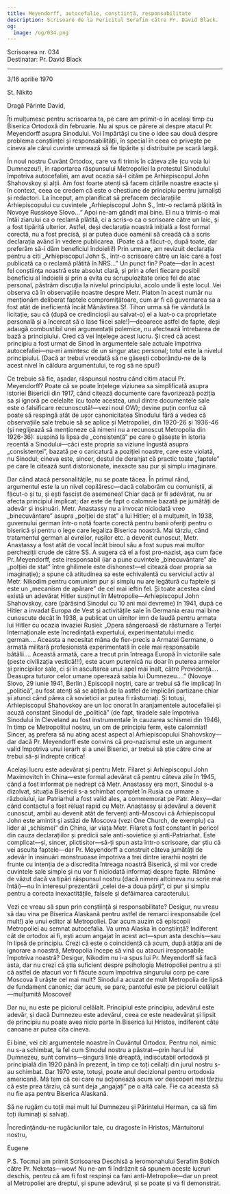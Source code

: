 ```yaml
---
title: Meyendorff, autocefalie, conștiință, responsabilitate
description: Scrisoare de la Fericitul Serafim către Pr. David Black.
og:
  image: /og/034.png
---
```


<div style={{textAlign:'right', fontFamily:'monospace'}}>Scrisoarea nr. 034</div>
<div style={{textAlign:'left', fontFamily:'monospace'}}>Destinatar: Pr. David Black</div>

---

3/16 aprilie 1970

St. Nikito

Dragă Părinte David,

Îți mulțumesc pentru scrisoarea ta, pe care am primit-o în același timp cu Biserica Ortodoxă din februarie. Nu ai spus ce părere ai despre atacul Pr. Meyendorff asupra Sinodului. Voi împărtăși cu tine o idee sau două despre problema conștiinței și responsabilității, în special în ceea ce privește pe cineva ale cărui cuvinte urmează să fie tipărite și distribuite pe scară largă.

În noul nostru Cuvânt Ortodox, care va fi trimis în câteva zile (cu voia lui Dumnezeu!), în raportarea răspunsului Metropoliei la protestul Sinodului împotriva autocefaliei, am avut ocazia să-l cităm pe Arhiepiscopul John Shahovskoy și alții. Am fost foarte atenți să facem citările noastre exacte și în context, ceea ce credem că este o chestiune de principiu pentru jurnaliști și redactori. La început, am planificat să prefacem declarațiile Arhiepiscopului cu cuvintele „Arhiepiscopul John S., într-o reclamă plătită în Novoye Russkoye Slovo…“ Apoi ne-am gândit mai bine. El nu a trimis-o mai întâi ziarului ca o reclamă plătită, ci a scris-o ca o scrisoare către un laic, și a fost tipărită ulterior. Astfel, deși declarația noastră inițială a fost formal corectă, nu a fost precisă, și ar putea duce oamenii să creadă că a scris declarația având în vedere publicarea. (Poate că a făcut-o, după toate, dar preferăm să-i dăm beneficiul îndoielii!) Prin urmare, am revizuit declarația pentru a citi „Arhiepiscopul John S., într-o scrisoare către un laic care a fost publicată ca o reclamă plătită în NRS…” Un punct fin? Poate—dar în acest fel conștiința noastră este absolut clară, și prin a oferi fiecare posibil beneficiu al îndoielii și prin a evita cu scrupulozitate orice fel de atac personal, păstrăm discuția la nivelul principiului, acolo unde îi este locul. Vei observa că în observațiile noastre despre Metr. Platon în acest număr nu menționăm deliberat faptele compromițătoare, cum ar fi că guvernarea sa a fost atât de ineficientă încât Mănăstirea Sf. Tihon urma să fie vândută la licitație, sau că (după ce credincioșii au salvat-o) el a luat-o ca proprietate personală și a încercat să o lase fiicei sale!)—deoarece astfel de fapte, deși adaugă combustibil unei argumentații polemice, nu afectează întrebarea de bază a principiului. Cred că vei înțelege acest lucru. Și cred că acest principiu a fost urmat de Sinod în argumentele sale actuale împotriva autocefaliei—nu-mi amintesc de un singur atac personal; totul este la nivelul principiului. (Dacă ar trebui vreodată să ne găsești coborându-ne de la acest nivel în căldura argumentului, te rog să ne spui!)

Ce trebuie să fie, așadar, răspunsul nostru când citim atacul Pr. Meyendorff? Poate că se poate înțelege viziunea sa simplificată asupra istoriei Bisericii din 1917, când citează documente care favorizează poziția sa și ignoră pe celelalte (cu toate acestea, unul dintre documentele sale este o falsificare recunoscută!—vezi noul OW); devine puțin confuz că poate să respingă atât de ușor canonicitatea Sinodului fără a vedea că observațiile sale trebuie să se aplice și Metropoliei, din 1920-26 și 1936-46 (și neglijează să menționeze că nimeni nu a recunoscut Metropolia din 1926-36): suspină la lipsa de „consistență” pe care o găsește în istoria recentă a Sinodului—căci este propria sa viziune îngustă asupra „consistenței”, bazată pe o caricatură a poziției noastre, care este violată, nu Sinodul; cineva este, sincer, destul de deranjat că practic toate „faptele” pe care le citează sunt distorsionate, inexacte sau pur și simplu imaginare.

Dar când atacă personalitățile, nu se poate tăcea. În primul rând, argumentul este la un nivel copilăresc—dacă colaborăm cu comuniștii, ai făcut-o și tu, și ești fascist de asemenea! Chiar dacă ar fi adevărat, nu ar afecta principiul implicat; dar este de fapt o calomnie bazată pe jumătăți de adevăr și insinuări. Metr. Anastassy nu a invocat niciodată vreo „binecuvântare” asupra „polției de stat” a lui Hitler; el a mulțumit, în 1938, guvernului german într-o notă foarte corectă pentru banii oferiți pentru o biserică și pentru o lege care legaliza Biserica noastră. Mai târziu, când tratamentul german al evreilor, rușilor etc. a devenit cunoscut, Metr. Anastassy a fost atât de vocal încât biroul său a fost supus mai multor percheziții crude de către SS. A sugera că el a fost pro-nazist, așa cum face Pr. Meyendorff, este iresponsabil (iar a pune cuvintele „binecuvântare” ale „polției de stat” între ghilimele este dishonest—el citează doar propria sa imaginație); a spune că atitudinea sa este echivalentă cu serviciul activ al Metr. Nikodim pentru comunism pur și simplu nu are legătură cu faptele și este un „mecanism de apărare” de cel mai ieftin fel. Și toate acestea când există un adevărat Hitler susținut în Metropolie—Arhiepiscopul John Shahovskoy, care (părăsind Sinodul cu 10 ani mai devreme) în 1941, după ce Hitler a invadat Europa de Vest și activitățile sale în Germania erau mai bine cunoscute decât în 1938, a publicat un uimitor imn de laudă pentru armata lui Hitler cu ocazia invaziei Rusiei: „Opera sângeroasă de răsturnare a Terței Internaționale este încredințată expertului, experimentatului medic german…. Aceasta a necesitat mâna de fier-precis a Armatei Germane, o armată militară profesionistă experimentată în cele mai responsabile bătălii…. Această armată, care a trecut prin întreaga Europă în victoriile sale (peste civilizația vestică!!!), este acum puternică nu doar în puterea armelor și principiilor sale, ci și în ascultarea unui apel mai înalt, către Providență…. Deasupra tuturor celor umane operează sabia lui Dumnezeu….” (Novoye Slovo, 29 iunie 1941, Berlin.) Episcopii noștri, care ar trebui să fie implicați în „politică”, au fost atenți să se abțină de la astfel de implicări partizane chiar și atunci când părea că sovieticii ar putea fi răsturnați. Și totuși, Arhiepiscopul Shahovskoy are un loc onorat în aranjamentele autocefaliei și acuză constant Sinodul de „politică” (de fapt, tiradele sale împotriva Sinodului în Cleveland au fost instrumentale în cauzarea schismei din 1946), în timp ce Metropolitul nostru, un om de principiu ferm, este calomniat! Sincer, aș prefera să nu ating acest aspect al Arhiepiscopului Shahovskoy—dar dacă Pr. Meyendorff este convins că pro-nazismul este un argument valid împotriva unui ierarh și a unei Biserici, ar trebui să știe către cine ar trebui să-și îndrepte critica!

Același lucru este adevărat și pentru Metr. Filaret și Arhiepiscopul John Maximovitch în China—este formal adevărat că pentru câteva zile în 1945, când a fost informat pe nedrept că Metr. Anastassy era mort, Sinodul s-a dizolvat, situația Bisericii s-a schimbat complet în Rusia ca urmare a războiului, iar Patriarhul a fost valid ales, a commemorat pe Patr. Alexy—dar când contactul a fost reluat rapid cu Metr. Anastassy și adevărul a devenit cunoscut, ambii au devenit atât de fervenți anti-Moscovi că Arhiepiscopul John este amintit și astăzi de Moscova (vezi One Church, de exemplu) ca lider al „schismei” din China, iar viața Metr. Filaret a fost constant în pericol din cauza declarațiilor și predicii sale anti-sovietice și anti-Patriarhat. Este complicat—și, sincer, plictisitor—să-ți spun asta într-o scrisoare, dar știu că vei asculta faptele—dar Pr. Meyendorff a construit câteva jumătăți de adevăr în insinuări monstruoase împotriva a trei dintre ierarhii noștri de frunte cu intenția de a discredita întreaga noastră Biserică, și mii vor crede cuvintele sale simple și nu vor fi niciodată informați despre fapte. Rămâne de văzut dacă va tipări răspunsul nostru (dacă nimeni altcineva nu scrie mai întâi)—nu în interesul prezentării „celei de-a doua părți”, ci pur și simplu pentru a corecta inexactitățile, falsele și defăimarea caracterului.

Vezi ce vreau să spun prin conștiință și responsabilitate? Desigur, nu vreau să dau vina pe Biserica Alaskană pentru astfel de remarci iresponsabile (cel mult!) ale unui editor al Metropoliei. Dar acum auzim că episcopii Metropoliei au semnat autocefalia. Va urma Alaska în conștiință? Indiferent cât de ortodox ai fi, ești acum angajat în acest act—spun asta deschis—sau în lipsă de principiu. Crezi că este o coincidență că acum, după atâția ani de ignorare a noastră, Metropolia începe să vină cu atacuri iresponsabile împotriva noastră? Desigur, Nikodim nu i-a spus lui Pr. Meyendorff să facă asta, dar nu crezi că știa suficient despre psihologia Metropoliei pentru a ști că astfel de atacuri vor fi făcute acum împotriva singurului corp pe care Moscova îl urăște cel mai mult? Sinodul a acuzat de mult Metropolia de lipsă de fundament canonic; dar acum, se pare, pantoful este pe piciorul celălalt—mulțumită Moscovei!

Dar nu, nu este pe piciorul celălalt. Principiul este principiu, adevărul este adevăr, și dacă Dumnezeu este adevărul, ceea ce este neadevărat și lipsit de principiu nu poate avea nicio parte în Biserica lui Hristos, indiferent câte canoane ar putea cita cineva.

Ei bine, vei citi argumentele noastre în Cuvântul Ortodox. Pentru noi, nimic nu s-a schimbat, la fel cum Sinodul nostru a păstrat—prin harul lui Dumnezeu, sunt convins—singura linie dreaptă, indiscutabil ortodoxă și principială din 1920 până în prezent, în timp ce toți ceilalți din jurul nostru s-au schimbat. Dar 1970 este, totuși, poate anul decizional pentru ortodoxia americană. Mă tem că cei care nu acționează acum vor descoperi mai târziu că este prea târziu, că sunt deja „angajați” pe o altă cale. Fie ca aceasta să nu fie așa pentru Biserica Alaskană.

Să ne rugăm cu toții mai mult lui Dumnezeu și Părintelui Herman, ca să fim toți iluminați și salvați.

Încredințându-ne rugăciunilor tale, cu dragoste în Hristos, Mântuitorul nostru,

Eugene

P.S. Tocmai am primit Scrisoarea Deschisă a Ieromonahului Serafim Bobich către Pr. Neketas—wow! Nu ne-am fi îndrăznit să spunem aceste lucruri deschis, pentru că am fi fost respinși ca fani anti-Metropolie—dar un preot al Metropoliei are dreptul, și spune adevărul, și se poate și va fi demonstrat.
